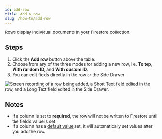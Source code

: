 ```yaml
---
id: add-row
title: Add a row
slug: /how-to/add-row
---
```


Rows display individual documents in your Firestore collection.

## Steps

1. Click the **Add row** button above the table.
2. Choose from any of the three modes for adding a new row, i.e. **To top**, **With random ID**, and 
**With custom ID**.
3. You can edit fields directly in the row or the Side Drawer.

![Screen recording of a row being added, a Short Text field edited in the row, and a Long Text field edited in the Side Drawer.](./assets/add-row.gif)

## Notes

- If a column is set to **required**, the row will not be written to Firestore
  until the field’s value is set.
- If a column has a [default value](./default-values.mdx) set, it will
  automatically set values after you add the row.
